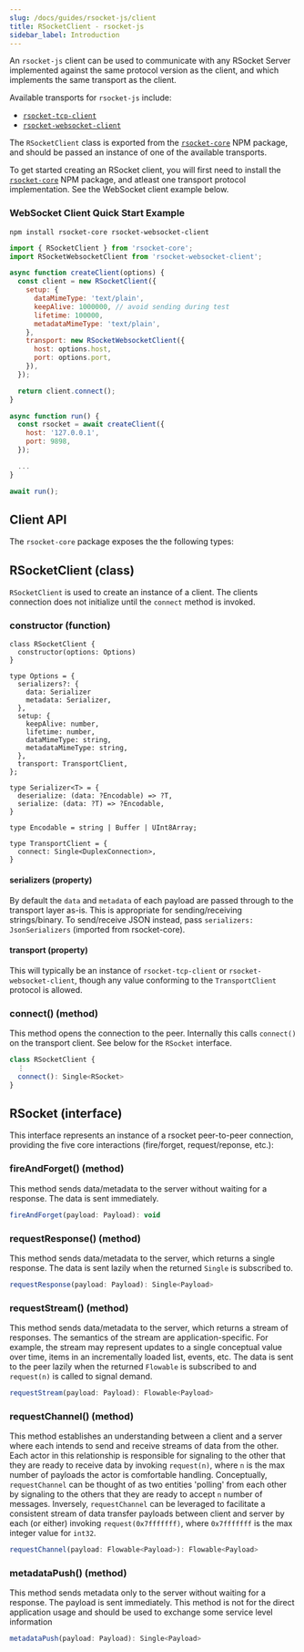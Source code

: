 ```yaml
---
slug: /docs/guides/rsocket-js/client
title: RSocketClient - rsocket-js
sidebar_label: Introduction
---
```


An `rsocket-js` client can be used to communicate with any RSocket Server implemented against the same protocol version as the client, and which implements the same transport as the client.

Available transports for `rsocket-js` include:

- [`rsocket-tcp-client`](./rsocket-tcp-client)
- [`rsocket-websocket-client`](./rsocket-websocket-client)

The `RSocketClient` class is exported from the [`rsocket-core`](https://www.npmjs.com/package/rsocket-core) NPM package, and should be passed an instance of one of the available transports.

To get started creating an RSocket client, you will first need to install the [`rsocket-core`](https://www.npmjs.com/package/rsocket-core) NPM package, and atleast one transport protocol implementation. See the WebSocket client example below.

### WebSocket Client Quick Start Example

```
npm install rsocket-core rsocket-websocket-client
```

```js
import { RSocketClient } from 'rsocket-core';
import RSocketWebsocketClient from 'rsocket-websocket-client';

async function createClient(options) {
  const client = new RSocketClient({
    setup: {
      dataMimeType: 'text/plain',
      keepAlive: 1000000, // avoid sending during test
      lifetime: 100000,
      metadataMimeType: 'text/plain',
    },
    transport: new RSocketWebsocketClient({
      host: options.host,
      port: options.port,
    }),
  });

  return client.connect();
}

async function run() {
  const rsocket = await createClient({
    host: '127.0.0.1',
    port: 9898,
  });

  ...
}

await run();
```

## Client API

The `rsocket-core` package exposes the the following types:

## RSocketClient (class)

`RSocketClient` is used to create an instance of a client. The clients connection does not initialize until the `connect` method is invoked.

### constructor (function)

```flow
class RSocketClient {
  constructor(options: Options)
}

type Options = {
  serializers?: {
    data: Serializer
    metadata: Serializer,
  },
  setup: {
    keepAlive: number,
    lifetime: number,
    dataMimeType: string,
    metadataMimeType: string,
  },
  transport: TransportClient,
};

type Serializer<T> = {
  deserialize: (data: ?Encodable) => ?T,
  serialize: (data: ?T) => ?Encodable,
}

type Encodable = string | Buffer | UInt8Array;

type TransportClient = {
  connect: Single<DuplexConnection>,
}
```

#### serializers (property)

By default the `data` and `metadata` of each payload are passed through to the
transport layer as-is. This is appropriate for sending/receiving strings/binary.
To send/receive JSON instead, pass `serializers: JsonSerializers` (imported from
rsocket-core).

#### transport (property)

This will typically be an instance of `rsocket-tcp-client` or
`rsocket-websocket-client`, though any value conforming to the `TransportClient`
protocol is allowed.

### connect() (method)

This method opens the connection to the peer. Internally this calls `connect()` on the
transport client. See below for the `RSocket` interface.

```javascript
class RSocketClient {
  ⋮
  connect(): Single<RSocket>
}
```

## RSocket (interface)

This interface represents an instance of a rsocket peer-to-peer connection, providing the five
core interactions (fire/forget, request/reponse, etc.):

### fireAndForget() (method)

This method sends data/metadata to the server without waiting for a response. The data is
sent immediately.

```javascript
fireAndForget(payload: Payload): void
```

### requestResponse() (method)

This method sends data/metadata to the server, which returns a single response. The data is
sent lazily when the returned `Single` is subscribed to.

```javascript
requestResponse(payload: Payload): Single<Payload>
```

### requestStream() (method)

This method sends data/metadata to the server, which returns a stream of responses. The semantics
of the stream are application-specific. For example, the stream may represent
updates to a single conceptual value over time, items in an incrementally loaded
list, events, etc. The data is sent to the peer lazily when the returned
`Flowable` is subscribed to and `request(n)` is called to signal demand.

```javascript
requestStream(payload: Payload): Flowable<Payload>
```

### requestChannel() (method)

This method establishes an understanding between a client and a server where each intends to send and receive streams of data from the other. Each actor in this relationship is responsible for signaling to the other that they are ready to receive data by invoking `request(n)`, where `n` is the max number of payloads the actor is comfortable handling. Conceptually, `requestChannel` can be thought of as two entities 'polling' from each other by signaling to the others that they are ready to accept `n` number of messages. Inversely, `requestChannel` can be leveraged to facilitate a consistent stream of data transfer payloads between client and server by each (or either) invoking `request(0x7fffffff)`, where `0x7fffffff` is the max integer value for `int32`.

```javascript
requestChannel(payload: Flowable<Payload>): Flowable<Payload>
```

### metadataPush() (method)

This method sends metadata only to the server without waiting for a response. The payload is
sent immediately. This method is not for the direct application usage and should be used to exchange some service level information

```javascript
metadataPush(payload: Payload): Single<Payload>
```
